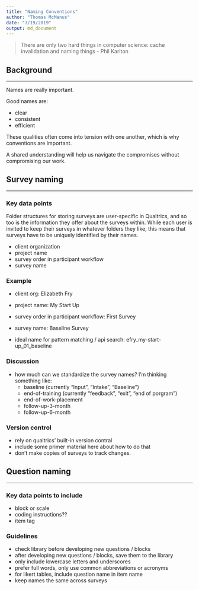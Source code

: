 ```yaml
---
title: "Naming Conventions"
author: "Thomas McManus"
date: "7/19/2019"
output: md_document
---
```


> There are only two hard things in computer science: cache invalidation and naming things - Phil Karlton

## Background
***

Names are really important.

Good names are:

- clear
- consistent
- efficient

These qualities often come into tension with one another, which is why conventions are important.

A shared understanding will help us navigate the compromises without compromising our work. 


## Survey naming
***

### Key data points

Folder structures for storing surveys are user-specific in Qualtrics, and so too is the information they offer about the surveys within. While each user is invited to keep their surveys in whatever folders they like, this means that surveys have to be uniquely identified by their names. 

- client organization
- project name
- survey order in participant workflow
- survey name 

### Example

- client org: Elizabeth Fry
- project name: My Start Up
- survey order in participant workflow: First Survey
- survey name: Baseline Survey

- ideal name for pattern matching / api search: efry_my-start-up_01_baseline
  
### Discussion

- how much can we standardize the survey names? I'm thinking something like: 
  + baseline (currently "Input", "Intake", "Baseline")
  + end-of-training (currently "feedback", "exit", "end of porgram")
  + end-of-work-placement
  + follow-up-3-month
  + follow-up-6-month
  
### Version control


- rely on qualtrics' built-in version contral 
- include some primer material here about how to do that
- don't make copies of surveys to track changes. 

## Question naming
***

### Key data points to include

- block or scale
- coding instructions?? 
- item tag

### Guidelines

- check library before developing new questions / blocks
- after developing new questions / blocks, save them to the library
- only include lowercase letters and underscores
- prefer full words, only use common abbreviations or acronyms
- for likert tables, include question name in item name
- keep names the same across surveys